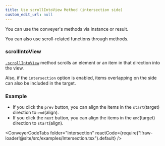 ```yaml
---
title: Use scrollIntoView Method (intersection side)
custom_edit_url: null
---
```


You can use the conveyer's methods via instance or result.

You can also use scroll-related functions through methods.


### scrollIntoView
[`.scrollIntoView`](/docs/api/Conveyer#scrollIntoView) method scrolls an element or an item in that direction into the view.

Also, if the `intersection` option is enabled, items overlapping on the side can also be included in the target.



<ScrollIntoViewTargetWithIntersection />


### Example

* If you click the `prev` button, you can align the items in the `start`(target) direction to `end`(align).
* If you click the `next` button, you can align the items in the `end`(target) direction to `start`(align).


<Intersection />


<ConveyerCodeTabs folder="Intersection" reactCode={require("!!raw-loader!@site/src/examples/Intersection.tsx").default} />
